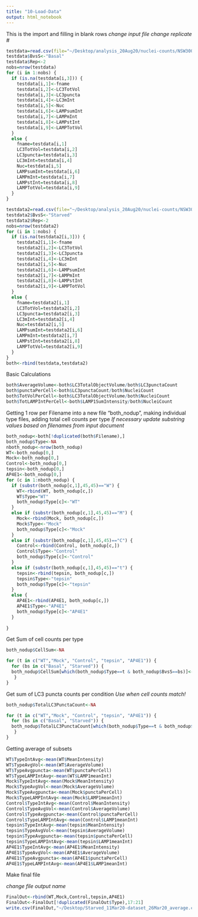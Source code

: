 ```yaml
---
title: "10-Load-Data"
output: html_notebook
---
```


This is the import and filling in blank rows
*change input file*
*change replicate #*
```r
testdata=read.csv(file="~/Desktop/analysis_20Aug20/nuclei-counts/NSW3001_cell-count_basal_20Aug20.csv",header=TRUE)
testdata$BvsS<-"Basal"
testdata$Rep<-2
nobs=nrow(testdata)
for (i in 1:nobs) {
  if (is.na(testdata[i,3])) {
    testdata[i,1]<-fname
    testdata[i,2]<-LC3TotVol
    testdata[i,3]<-LC3puncta
    testdata[i,4]<-LC3mInt
    testdata[i,5]<-Nuc
    testdata[i,6]<-LAMPsumInt
    testdata[i,7]<-LAMPmInt
    testdata[i,8]<-LAMPstInt
    testdata[i,9]<-LAMPTotVol
  } 
  else {
    fname=testdata[i,1]
    LC3TotVol=testdata[i,2]
    LC3puncta=testdata[i,3]
    LC3mInt=testdata[i,4]
    Nuc=testdata[i,5]
    LAMPsumInt=testdata[i,6]
    LAMPmInt=testdata[i,7]
    LAMPstInt=testdata[i,8]
    LAMPTotVol=testdata[i,9]
  }
}

testdata2=read.csv(file="~/Desktop/analysis_20Aug20/nuclei-counts/NSW3001_cell-count_starved_20Aug20.csv",header=TRUE)
testdata2$BvsS<-"Starved"
testdata2$Rep<-2
nobs=nrow(testdata2)
for (i in 1:nobs) {
  if (is.na(testdata2[i,3])) {
    testdata2[i,1]<-fname
    testdata2[i,2]<-LC3TotVol
    testdata2[i,3]<-LC3puncta
    testdata2[i,4]<-LC3mInt
    testdata2[i,5]<-Nuc
    testdata2[i,6]<-LAMPsumInt
    testdata2[i,7]<-LAMPmInt
    testdata2[i,8]<-LAMPstInt
    testdata2[i,9]<-LAMPTotVol
  } 
  else {
    fname=testdata2[i,1]
    LC3TotVol=testdata2[i,2]
    LC3puncta=testdata2[i,3]
    LC3mInt=testdata2[i,4]
    Nuc=testdata2[i,5]
    LAMPsumInt=testdata2[i,6]
    LAMPmInt=testdata2[i,7]
    LAMPstInt=testdata2[i,8]
    LAMPTotVol=testdata2[i,9]
  }
}
both<-rbind(testdata,testdata2)
```

Basic Calculations
```r
both$AverageVolume<-both$LC3TotalObjectVolume/both$LC3punctaCount
both$punctaPerCell<-both$LC3punctaCount/both$NucleiCount
both$TotVolPerCell<-both$LC3TotalObjectVolume/both$NucleiCount
both$TotLAMPIntPerCell<-both$LAMP1SumIntensity/both$NucleiCount
```

Getting 1 row per Filename into a new file "both_nodup", making individual type files, adding total cell counts per type
*If necessary update substring values based on filenames from input document*
```r
both_nodup<-both[!duplicated(both$Filename),]
both_nodup$Type<-NA
nboth_nodup<-nrow(both_nodup)
WT<-both_nodup[0,]
Mock<-both_nodup[0,]
Control<-both_nodup[0,]
tepsin<-both_nodup[0,]
AP4E1<-both_nodup[0,]
for (c in 1:nboth_nodup) {
  if (substr(both_nodup[c,1],45,45)=="W") {
    WT<-rbind(WT, both_nodup[c,])
    WT$Type="WT"
    both_nodup$Type[c]<-"WT"
  }
  else if (substr(both_nodup[c,1],45,45)=="M") {
    Mock<-rbind(Mock, both_nodup[c,])
    Mock$Type<-"Mock"
    both_nodup$Type[c]<-"Mock"
  }
  else if (substr(both_nodup[c,1],45,45)=="C") {
    Control<-rbind(Control, both_nodup[c,])
    Control$Type<-"Control"
    both_nodup$Type[c]<-"Control"
  }
  else if (substr(both_nodup[c,1],45,45)=="t") {
    tepsin<-rbind(tepsin, both_nodup[c,])
    tepsin$Type<-"tepsin"
    both_nodup$Type[c]<-"tepsin"
  }
  else {
    AP4E1<-rbind(AP4E1, both_nodup[c,])
    AP4E1$Type<-"AP4E1"
    both_nodup$Type[c]<-"AP4E1"
  }
  
}

```


Get Sum of cell counts per type
```r
both_nodup$CellSum<-NA

for (t in c("WT","Mock", "Control", "tepsin", "AP4E1")) {
  for (bs in c("Basal", "Starved")) {
  both_nodup$CellSum[which(both_nodup$Type==t & both_nodup$BvsS==bs)]<-sum(both_nodup$NucleiCount[which(both_nodup$Type==t & both_nodup$BvsS==bs)])
   }
}
```

Get sum of LC3 puncta counts per condition
*Use when cell counts match!*
```r
both_nodup$TotalLC3PunctaCount<-NA

for (t in c("WT","Mock", "Control", "tepsin", "AP4E1")) {
  for (bs in c("Basal", "Starved")) {
  both_nodup$TotalLC3PunctaCount[which(both_nodup$Type==t & both_nodup$BvsS==bs)]<-sum(both_nodup$LC3punctaCount[which(both_nodup$Type==t & both_nodup$BvsS==bs)])
   }
}
```


Getting average of subsets
```r
WT$TypeIntAvg<-mean(WT$MeanIntensity)
WT$TypeAvgVol<-mean(WT$AverageVolume)
WT$TypeAvgpuncta<-mean(WT$punctaPerCell)
WT$TypeLAMPIntAvg<-mean(WT$LAMP1meanInt)
Mock$TypeIntAvg<-mean(Mock$MeanIntensity)
Mock$TypeAvgVol<-mean(Mock$AverageVolume)
Mock$TypeAvgpuncta<-mean(Mock$punctaPerCell)
Mock$TypeLAMPIntAvg<-mean(Mock$LAMP1meanInt)
Control$TypeIntAvg<-mean(Control$MeanIntensity)
Control$TypeAvgVol<-mean(Control$AverageVolume)
Control$TypeAvgpuncta<-mean(Control$punctaPerCell)
Control$TypeLAMPIntAvg<-mean(Control$LAMP1meanInt)
tepsin$TypeIntAvg<-mean(tepsin$MeanIntensity)
tepsin$TypeAvgVol<-mean(tepsin$AverageVolume)
tepsin$TypeAvgpuncta<-mean(tepsin$punctaPerCell)
tepsin$TypeLAMPIntAvg<-mean(tepsin$LAMP1meanInt)
AP4E1$TypeIntAvg<-mean(AP4E1$MeanIntensity)
AP4E1$TypeAvgVol<-mean(AP4E1$AverageVolume)
AP4E1$TypeAvgpuncta<-mean(AP4E1$punctaPerCell)
AP4E1$TypeLAMPIntAvg<-mean(AP4E1$LAMP1meanInt)
```

Make final file

*change file output name*
```r
FinalOut<-rbind(WT,Mock,Control,tepsin,AP4E1)
FinalOut<-FinalOut[!duplicated(FinalOut$Type),17:21]
write.csv(FinalOut,"~/Desktop/Starved_11Mar20-dataset_26Mar20_average.csv")
```


